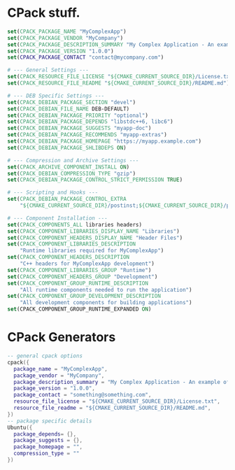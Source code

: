 # CPack stuff.


```cmake
set(CPACK_PACKAGE_NAME "MyComplexApp")
set(CPACK_PACKAGE_VENDOR "MyCompany")
set(CPACK_PACKAGE_DESCRIPTION_SUMMARY "My Complex Application - An example of complex CPack Usage")
set(CPACK_PACKAGE_VERSION "1.0.0")
set(CPACK_PACKAGE_CONTACT "contact@mycompany.com")

# --- General Settings ---
set(CPACK_RESOURCE_FILE_LICENSE "${CMAKE_CURRENT_SOURCE_DIR}/License.txt")
set(CPACK_RESOURCE_FILE_README "${CMAKE_CURRENT_SOURCE_DIR}/README.md")

# --- DEB Specific Settings ---
set(CPACK_DEBIAN_PACKAGE_SECTION "devel")
set(CPACK_DEBIAN_FILE_NAME DEB-DEFAULT)
set(CPACK_DEBIAN_PACKAGE_PRIORITY "optional")
set(CPACK_DEBIAN_PACKAGE_DEPENDS "libstdc++6, libc6")
set(CPACK_DEBIAN_PACKAGE_SUGGESTS "myapp-doc")
set(CPACK_DEBIAN_PACKAGE_RECOMMENDS "myapp-extras")
set(CPACK_DEBIAN_PACKAGE_HOMEPAGE "https://myapp.example.com")
set(CPACK_DEBIAN_PACKAGE_SHLIBDEPS ON)

# --- Compression and Archive Settings ---
set(CPACK_ARCHIVE_COMPONENT_INSTALL ON)
set(CPACK_DEBIAN_COMPRESSION_TYPE "gzip")
set(CPACK_DEBIAN_PACKAGE_CONTROL_STRICT_PERMISSION TRUE)

# --- Scripting and Hooks ---
set(CPACK_DEBIAN_PACKAGE_CONTROL_EXTRA 
    "${CMAKE_CURRENT_SOURCE_DIR}/postinst;${CMAKE_CURRENT_SOURCE_DIR}/prerm")

# --- Component Installation ---
set(CPACK_COMPONENTS_ALL libraries headers)
set(CPACK_COMPONENT_LIBRARIES_DISPLAY_NAME "Libraries")
set(CPACK_COMPONENT_HEADERS_DISPLAY_NAME "Header Files")
set(CPACK_COMPONENT_LIBRARIES_DESCRIPTION 
    "Runtime libraries required for MyComplexApp")
set(CPACK_COMPONENT_HEADERS_DESCRIPTION
    "C++ headers for MyComplexApp development")
set(CPACK_COMPONENT_LIBRARIES_GROUP "Runtime")
set(CPACK_COMPONENT_HEADERS_GROUP "Development")
set(CPACK_COMPONENT_GROUP_RUNTIME_DESCRIPTION 
    "All runtime components needed to run the application")
set(CPACK_COMPONENT_GROUP_DEVELOPMENT_DESCRIPTION 
    "All development components for building applications")
set(CPACK_COMPONENT_GROUP_RUNTIME_EXPANDED ON)
```

# CPack Generators

```lua
-- general cpack options
cpack({
  package_name = "MyComplexApp",
  package_vendor = "MyCompany",
  package_description_summary = "My Complex Application - An example of complex CPack Usage",
  package_version = "1.0.0",
  package_contact = "something@something.com",
  resource_file_license = "${CMAKE_CURRENT_SOURCE_DIR}/License.txt",
  resource_file_readme = "${CMAKE_CURRENT_SOURCE_DIR}/README.md",
})
-- package specific details
Ubuntu({
  package_depends= {},
  package_suggests = {},
  package_homepage = "",
  compression_type = ""
})
```
